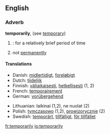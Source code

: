 ==English==
===Adverb===
'''temporarily''', (see [[temporary]])

#{{time}}: for a relatively brief period of time
#not [[permanently]]

====Translations====
{{top}}
*Danish: [[midlertidigt]], [[foreløbigt]]
*Dutch: [[tijdelijk]]
*Finnish: [[väliaikaisesti]], [[hetkellisesti]] (1, 2)
*French: [[temporairement]]
*German: [[vorübergehend]]
{{mid}}
*Lithuanian: laikinai (1,2), ne nuolat (2)
*Polish: [[tymczasowo]] (1,2), [[prowizorycznie]] (2)
*Swedish: [[temporärt]], [[tillfälligt]], [[för tillfället]]
{{bottom}}

[[fr:temporarily]]
[[io:temporarily]]